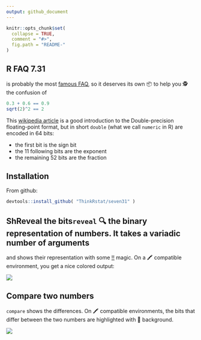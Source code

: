 ```yaml
---
output: github_document
---
```


<!-- README.md is generated from README.Rmd. Please edit that file -->

```r
knitr::opts_chunk$set(
  collapse = TRUE,
  comment = "#>",
  fig.path = "README-"
)
```

## R FAQ 7.31

is probably the most [famous FAQ](https://cran.r-project.org/doc/FAQ/R-FAQ.html#Why-doesn_0027t-R-think-these-numbers-are-equal_003f), so it deserves its own 📦 to help you 🕵️ the confusion of

```r
0.3 + 0.6 == 0.9
sqrt(2)^2 == 2
```

This [wikipedia article](https://en.wikipedia.org/wiki/Double-precision_floating-point_format) 
is a good introduction to the Double-precision floating-point format, but in short 
`double` (what we call `numeric` in R) are encoded in 64 bits: 

  - the first bit is the sign bit
  - the 11 following bits are the exponent
  - the remaining 52 bits are the fraction


## Installation

From github: 

```R
devtools::install_github( "ThinkRstat/seven31" )
```

## ShReveal the bits`reveal` 🔍 the binary representation of numbers. It takes a variadic number of arguments
and shows their representation with some [‼️](http://rlang.tidyverse.org) magic.  On a 🖍 compatible 
environment, you get a nice colored output: 

![](img/reveal.png)

## Compare two numbers

`compare` shows the differences. On 🖍 compatible environments, the bits that differ between the two numbers
are highlighted with 🔴 background. 

![](img/compare.png)
